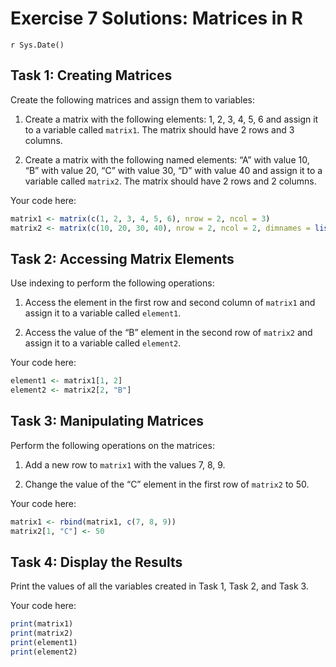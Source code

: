 # Exercise 7 Solutions: Matrices in R
`r Sys.Date()`


## Task 1: Creating Matrices

Create the following matrices and assign them to variables:

1. Create a matrix with the following elements: 1, 2, 3, 4, 5, 6 and assign
   it to a variable called `matrix1`. The matrix should have 2 rows and 3
   columns.

2. Create a matrix with the following named elements: "A" with value 10, "B"
   with value 20, "C" with value 30, "D" with value 40 and assign it to a
   variable called `matrix2`. The matrix should have 2 rows and 2 columns.

Your code here:

```r
matrix1 <- matrix(c(1, 2, 3, 4, 5, 6), nrow = 2, ncol = 3)
matrix2 <- matrix(c(10, 20, 30, 40), nrow = 2, ncol = 2, dimnames = list(NULL, c("A", "B", "C", "D")))
```

## Task 2: Accessing Matrix Elements

Use indexing to perform the following operations:

1. Access the element in the first row and second column of `matrix1` and
   assign it to a variable called `element1`.

2. Access the value of the "B" element in the second row of `matrix2` and
   assign it to a variable called `element2`.

Your code here:

```r
element1 <- matrix1[1, 2]
element2 <- matrix2[2, "B"]
```

## Task 3: Manipulating Matrices

Perform the following operations on the matrices:

1. Add a new row to `matrix1` with the values 7, 8, 9.

2. Change the value of the "C" element in the first row of `matrix2` to 50.

Your code here:

```r
matrix1 <- rbind(matrix1, c(7, 8, 9))
matrix2[1, "C"] <- 50
```

## Task 4: Display the Results

Print the values of all the variables created in Task 1, Task 2, and Task 3.

Your code here:

```r
print(matrix1)
print(matrix2)
print(element1)
print(element2)
```

